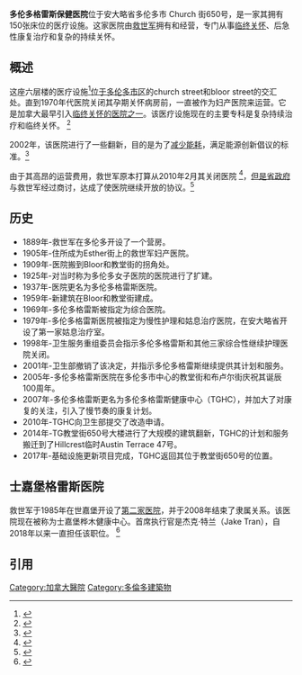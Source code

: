 {{Infobox hospital|name=多伦多格雷斯医院|speciality=[[临终关怀|临终关怀]], 复杂持续治疗, 后急性康复治疗|closed=<!-- optional -->|founded=1905年|beds=150|affiliation=<!-- University or Medical School -->|emergency=否|standards=<!-- optional if no national standards -->|type=Specialist|org/group=[[The_Salvation_Army,_Canada|The Salvation Army]]|country=加拿大|State=安大略|region=多伦多|location=Church Street 650号|logo=<!-- optional -->|caption=<!-- optional -->|image=Toronto Grace Hospital.JPG|website=http://www.torontograce.org}}

'''多伦多格雷斯保健医院'''位于安大略省多伦多市 Church 街650号，是一家其拥有150张床位的医疗设施。这家医院由[[救世军|救世军]]拥有和经营，专门从事[[临终关怀|临终关怀]]、后急性康复治疗和复杂的持续关怀。

== 概述 ==
这座六层楼的医疗设施<ref>{{Cite web |url=http://www.urbandb.com/canada/ontario/toronto/toronto_grace_hospital/ |title=Toronto Grace Hospital (Mid-Rise) |access-date=2021-03-05 |archive-date=2009-11-06 |archive-url=https://web.archive.org/web/20091106072103/http://www.urbandb.com/canada/ontario/toronto/toronto_grace_hospital/ |dead-url=yes }}</ref>[[多倫多市中心|位于多伦多市区]]的church street和bloor street的交汇处。直到1970年代医院关闭其孕期关怀病房前，一直被作为妇产医院来运营。它是加拿大最早引入[[临终关怀|临终关怀的医院之一]]。该医疗设施现在的主要专科是复杂持续治疗和临终关怀。 <ref>{{Cite web |url=http://www.toronto.com/shopping/listing/212663 |title=Toronto Grace Hospital |access-date=2021-03-05 |archive-date=2007-09-27 |archive-url=https://web.archive.org/web/20070927004142/http://www.toronto.com/shopping/listing/212663 |dead-url=yes }}</ref>

2002年，该医院进行了一些翻新，目的是为了[[節約能源|减少能耗]]，满足能源创新倡议的标准。<ref>{{Cite news|title=Grace hospital up for grabs as Salvation Army backs out|url=http://www.metronews.ca/toronto/local/article/434247--grace-hospital-up-for-grabs-as-salvation-army-backs-out|date=January 27, 2010|work=Metro Toronto|archiveurl=https://web.archive.org/web/20120314022319/http://www.metronews.ca/toronto/local/article/434247--grace-hospital-up-for-grabs-as-salvation-army-backs-out|archivedate=2012-03-14|publisher=Free Daily News Group Inc.|accessdate=2021-03-05|dead-url=yes}}</ref>

由于其高昂的运营费用，救世军原本打算从2010年2月其关闭医院 <ref>{{Cite news|title=New funding saves Toronto Grace Hospital: Sally Ann|url=https://toronto.ctvnews.ca/new-funding-saves-toronto-grace-hospital-sally-ann-1.480812|accessdate=September 13, 2020|publisher=[[CTV_News|CTV News]] Toronto|date=February 4, 2010|archive-date=2021-04-10|archive-url=https://web.archive.org/web/20210410025750/https://toronto.ctvnews.ca/new-funding-saves-toronto-grace-hospital-sally-ann-1.480812|dead-url=no}}</ref>，[[安大略省政府|但是省政府]]与救世军经过商讨，达成了使医院继续开放的协议。<ref>{{cite news|title=New funding saves Toronto Grace Hospital: Sally Ann|url=https://toronto.ctvnews.ca/new-funding-saves-toronto-grace-hospital-sally-ann-1.480812|accessdate=September 13, 2020|publisher=[[CTV_News|CTV News]] Toronto|date=February 4, 2010|archive-date=2021-04-10|archive-url=https://web.archive.org/web/20210410025750/https://toronto.ctvnews.ca/new-funding-saves-toronto-grace-hospital-sally-ann-1.480812|dead-url=no}}</ref>

== 历史 ==

* 1889年-救世军在多伦多开设了一个营房。
* 1905年-住所成为Esther街上的救世军妇产医院。
* 1909年-医院搬到Bloor和教堂街的拐角处。
* 1925年-对当时称为多伦多女子医院的医院进行了扩建。
* 1937年-医院更名为多伦多格雷斯医院。
* 1959年-新建筑在Bloor和教堂街建成。
* 1969年-多伦多格雷斯被指定为综合医院。
* 1979年-多伦多格雷斯医院被指定为慢性护理和姑息治疗医院，在安大略省开设了第一家姑息治疗室。
* 1998年-卫生服务重组委员会指示多伦多格雷斯和其他三家综合性继续护理医院关闭。
* 2001年-卫生部撤销了该决定，并指示多伦多格雷斯继续提供其计划和服务。
* 2005年-多伦多格雷斯医院在多伦多市中心的教堂街和布卢尔街庆祝其诞辰100周年。
* 2007年-多伦多格雷斯更名为多伦多格雷斯健康中心（TGHC），并加大了对康复的关注，引入了慢节奏的康复计划。
* 2010年-TGHC向卫生部提交了改造申请。
* 2014年-TG教堂街650号大楼进行了大规模的建筑翻新，TGHC的计划和服务搬迁到了Hillcrest临时Austin Terrace 47号。
* 2017年-基础设施更新项目完成，TGHC返回其位于教堂街650号的位置。

== 士嘉堡格雷斯医院 ==
救世军于1985年在世嘉堡开设了[[士嘉堡醫院|第二家医院]]，并于2008年结束了隶属关系。该医院现在被称为士嘉堡桦木健康中心。首席执行官是杰克·特兰（Jake Tran），自2018年以来一直担任该职位。 <ref>{{Cite web|title=Board of Trustees|url=http://www.torontograce.org/about-tghc/board-of-trustees/|accessdate=September 13, 2020|publisher=The Salvation Army Toronto Grace Health Centre|archive-date=2020-11-07|archive-url=https://web.archive.org/web/20201107170636/https://www.torontograce.org/about-tghc/board-of-trustees/|dead-url=no}}</ref>

== 引用 ==
{{Reflist|2}}

[[Category:加拿大醫院|Category:加拿大醫院]]
[[Category:多倫多建築物|Category:多倫多建築物]]